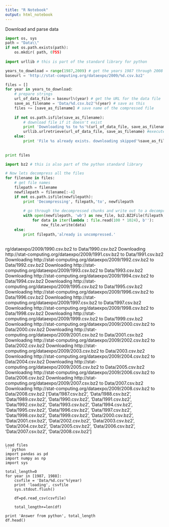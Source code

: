 ```yaml
---
title: "R Notebook"
output: html_notebook
---
```


Download and parse data
```python
import os, sys
path = "Data\\"
if not os.path.exists(path):
    os.mkdir( path, 0755)
    
import urllib # this is part of the standard library for python

years_to_download = range(1987,2009) # get the years 1987 through 2008
baseurl = 'http://stat-computing.org/dataexpo/2009/%d.csv.bz2' 

files = []
for year in years_to_download:
    # prepare strings
    url_of_data_file = baseurl%(year) # get the URL for the data file
    save_as_filename = 'Data/%d.csv.bz2'%(year) # save as this
    files += [save_as_filename] # save name of the compressed file
    
    if not os.path.isfile(save_as_filename):
        # download file if it doesn't exist
        print 'Downloading %s to %s'%(url_of_data_file, save_as_filename) # progress update
        urllib.urlretrieve(url_of_data_file, save_as_filename) #execute download
    else:
        print 'File %s already exists. downloading skipped'%save_as_filename
        
    
print files  

import bz2 # this is also part of the python standard library

# Now lets decompress all the files
for filename in files:
    # get file names
    filepath = filename
    newfilepath = filename[:-4]
    if not os.path.isfile(newfilepath):
        print 'Decompressing', filepath,'to', newfilepath
    
        # go through the decompressed chunks and write out to a decompressed file
        with open(newfilepath, 'wb') as new_file, bz2.BZ2File(filepath, 'rb') as file:
            for data in iter(lambda : file.read(100 * 1024), b''):
                new_file.write(data)
    else:
        print filepath,'already is uncompressed.'
        
```
rg/dataexpo/2009/1990.csv.bz2 to Data/1990.csv.bz2
Downloading http://stat-computing.org/dataexpo/2009/1991.csv.bz2 to Data/1991.csv.bz2
Downloading http://stat-computing.org/dataexpo/2009/1992.csv.bz2 to Data/1992.csv.bz2
Downloading http://stat-computing.org/dataexpo/2009/1993.csv.bz2 to Data/1993.csv.bz2
Downloading http://stat-computing.org/dataexpo/2009/1994.csv.bz2 to Data/1994.csv.bz2
Downloading http://stat-computing.org/dataexpo/2009/1995.csv.bz2 to Data/1995.csv.bz2
Downloading http://stat-computing.org/dataexpo/2009/1996.csv.bz2 to Data/1996.csv.bz2
Downloading http://stat-computing.org/dataexpo/2009/1997.csv.bz2 to Data/1997.csv.bz2
Downloading http://stat-computing.org/dataexpo/2009/1998.csv.bz2 to Data/1998.csv.bz2
Downloading http://stat-computing.org/dataexpo/2009/1999.csv.bz2 to Data/1999.csv.bz2
Downloading http://stat-computing.org/dataexpo/2009/2000.csv.bz2 to Data/2000.csv.bz2
Downloading http://stat-computing.org/dataexpo/2009/2001.csv.bz2 to Data/2001.csv.bz2
Downloading http://stat-computing.org/dataexpo/2009/2002.csv.bz2 to Data/2002.csv.bz2
Downloading http://stat-computing.org/dataexpo/2009/2003.csv.bz2 to Data/2003.csv.bz2
Downloading http://stat-computing.org/dataexpo/2009/2004.csv.bz2 to Data/2004.csv.bz2
Downloading http://stat-computing.org/dataexpo/2009/2005.csv.bz2 to Data/2005.csv.bz2
Downloading http://stat-computing.org/dataexpo/2009/2006.csv.bz2 to Data/2006.csv.bz2
Downloading http://stat-computing.org/dataexpo/2009/2007.csv.bz2 to Data/2007.csv.bz2
Downloading http://stat-computing.org/dataexpo/2009/2008.csv.bz2 to Data/2008.csv.bz2
['Data/1987.csv.bz2', 'Data/1988.csv.bz2', 'Data/1989.csv.bz2', 'Data/1990.csv.bz2', 'Data/1991.csv.bz2', 'Data/1992.csv.bz2', 'Data/1993.csv.bz2', 'Data/1994.csv.bz2', 'Data/1995.csv.bz2', 'Data/1996.csv.bz2', 'Data/1997.csv.bz2', 'Data/1998.csv.bz2', 'Data/1999.csv.bz2', 'Data/2000.csv.bz2', 'Data/2001.csv.bz2', 'Data/2002.csv.bz2', 'Data/2003.csv.bz2', 'Data/2004.csv.bz2', 'Data/2005.csv.bz2', 'Data/2006.csv.bz2', 'Data/2007.csv.bz2', 'Data/2008.csv.bz2']



```

Load files
```python
import pandas as pd
import numpy as np
import sys

total_length=0
for year in [1987, 1988]:
    csvfile = 'Data/%d.csv'%(year)
    print 'loading', csvfile
    sys.stdout.flush()
    
    df=pd.read_csv(csvfile)
    
    total_length+=len(df)
    
print 'Answer from python', total_length
df.head()
```

